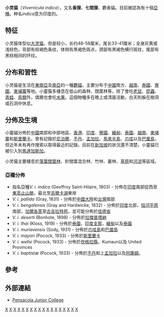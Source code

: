 {{Speciesbox
| taxon = Viverricula indica
| image = Lessercivet.png
| status = lc
| status_system = IUCN3.1
| status_ref = <ref name=iucn>{{IUCN |assessors=Duckworth, J. W., Timmins, R. J. and Muddapa, D. |year=2008 |id=41710 |taxon=Viverricula indica |version=2012.2}}</ref>
| binomial_authority = [[Anselme_Gaëtan_Desmarest|Desmarest]], 1804
| range_map = Small Indian Civet area.png
| range_map_caption = 綠 - 現存分布<br/>紫 - 可能分布
}}

'''小灵猫'''（''Viverricula indica''），又名'''香狸'''、'''七間狸'''、麝香貓。目前被認為有十個[[亞種|亞種]]。种名''indica''意为印度的。

==特征==
小灵猫体型似[[大灵猫|大灵猫]]，但是较小，长约48-58厘米，尾长33-41厘米；全身灰黄或浅棕色，背部有棕褐色条纹，体侧有黑褐色斑点，颈部有黑褐色横行斑纹，尾部有黑棕相间的环纹。

==分布和習性==
小灵猫是生活在[[東南亞|東南亞]]及[[南亞|南亞]]的一種[[麝貓|麝貓]]，主要分布于[[中國|中國]]南方、[[越南|越南]]、[[泰國|泰國]]、[[寮國|寮國]]、[[柬埔寨|柬埔寨]]等地。小靈猫多棲息在低山的森林、闊葉林等，除了會吃[[老鼠|老鼠]]、[[昆蟲|昆蟲]]、[[青蛙|青蛙]]、[[鳥類|鳥類]]外，偶爾也會吃[[水果|水果]]。這個物種多在晚上或清晨活動，白天則躲在樹洞或石洞中休息。

==分佈及生境==
小靈貓分佈於[[中國|中國]]南部和中部地區、[[香港|香港]]、[[印度|印度]]、[[寮國|寮國]]、[[緬甸|緬甸]]、[[泰國|泰國]]、[[越南|越南]]、[[柬埔寨|柬埔寨]]和[[斯里蘭卡|斯里蘭卡]]。曾有記錄於[[尼泊爾|尼泊爾]]、[[不丹|不丹]]、[[孟加拉|孟加拉]]、[[馬來半島|馬來半島]]、[[爪哇|爪哇]]以及[[巴厘島|巴厘島]]，但近年未有再作搜索以取得最近的記錄。目前在[[新加坡|新加坡]]的狀況還不清楚。小靈貓已被引入到[[馬達加斯加|馬達加斯加]]。

小灵猫主要棲息於[[落葉闊葉林|落葉闊葉林]]、針闊葉混合林、竹林、叢林、[[草原|草原]]和[[河流|河流]]等區域。

===亞種分佈===
*指名亞種''V. i. indica'' (Geoffroy Saint-Hilaire, 1803) - 分佈在[[印度|印度]]南部從西至[[東高止山脈|東高止山脈]]，最北至[[吉爾卡湖|吉爾卡湖]]東岸
*''V. i. pallida'' (Gray, 1831)  - 分佈於[[中國大陸|中國大陸]]和[[台灣|台灣]]南部
*''V. i. bengalensis'' (Gray and Hardwicke, 1832)  - 分佈於[[印度|印度]]北部，[[恒河平原|恒河平原]]南部，[[加爾各答|加爾各答]]至[[古吉拉特邦|古吉拉特邦]]，並可能分佈於[[信德省|信德省]]
*''V. i. deserti'' (Bonhote, 1898)  - 分佈於[[拉傑普塔納|拉傑普塔納]]
*''V. i. thai'' (Kloss, 1919) - 分佈於[[泰國|泰國]]，[[印度支那|印度支那]]，[[緬甸|緬甸]]以及[[泰國|泰國]]
*''V. i. muriavensis'' (Sody, 1931) - 分佈於[[爪哇島|爪哇島]]和[[巴厘島|巴厘島]]
*''V. i. mayori'' (Pocock, 1933) - 分佈於[[斯里蘭卡|斯里蘭卡]]
*''V. i. wellsi'' (Pocock, 1933) - 分佈於[[坎格拉縣|坎格拉縣]]，Kumaun以及 United Provinces
*''V. i. baptistæ'' (Pocock, 1933) - 分佈於[[不丹|不丹]]和上[[孟加拉|孟加拉]]以及[[阿薩姆|阿薩姆]]。

==參考==
{{reflist}}

==外部連結==
* [https://web.archive.org/web/20060516160826/http://itech.pjc.edu/sctag/Small_Indian_Civet/index.htm Pensacola Junior College]
{{Taxonbar|from=Q734351}}

[[Category:靈貓亞科|X]]
[[Category:孟加拉國哺乳動物|X]]
[[Category:不丹哺乳動物|X]]
[[Category:柬埔寨哺乳動物|X]]
[[Category:中國哺乳動物|X]]
[[Category:印度哺乳動物|X]]
[[Category:印尼哺乳動物|X]]
[[Category:寮國哺乳動物|X]]
[[Category:馬來西亞哺乳動物|X]]
[[Category:緬甸哺乳動物|X]]
[[Category:尼泊爾哺乳動物|X]]
[[Category:斯里蘭卡哺乳動物|X]]
[[Category:泰國哺乳動物|X]]
[[Category:越南哺乳動物|X]]
[[Category:香港動物|X]]
[[Category:台灣哺乳動物|X]]
[[Category:1804年描述的动物|X]]
[[Category:中国国家一级保护动物|X]]